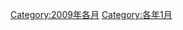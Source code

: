 {{catmore}}
{{Commonscat|January 2009}}

[[Category:2009年各月|Category:2009年各月]]
[[Category:各年1月|Category:各年1月]]